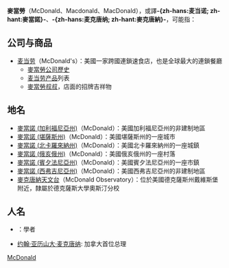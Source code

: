 {{Distinguish|麥當奴}}
{{NoteTA
|1=zh-hans:麦克唐纳; zh-hant:麥當諾
}}

'''麥當勞'''（McDonald、Macdonald、MacDonald），或譯'''-{zh-hans:麦当诺; zh-hant:麥當諾}-'''、'''-{zh-hans:麦克唐纳; zh-hant:麥克唐納}-'''，可能指：

==公司与商品==
*[[麦当劳|麦当劳]]（McDonald's）：美國一家跨國連鎖速食店，也是全球最大的連鎖餐廳
**[[麥當勞公司歷史|麥當勞公司歷史]]
**[[麦当劳产品|麦当劳产品]]列表
**[[麥當勞叔叔|麥當勞叔叔]]，店面的招牌吉祥物

==地名==
*[[麥當諾_(加利福尼亞州)|麥當諾 (加利福尼亞州)]]（McDonald）：美國加利福尼亞州的非建制地區
*[[麥當諾_(堪薩斯州)|麥當諾 (堪薩斯州)]]（McDonald）：美國堪薩斯州的一座城市
*[[麥當諾_(北卡羅來納州)|麥當諾 (北卡羅來納州)]]（McDonald）：美國北卡羅來納州的一座城鎮
*[[麥當諾_(俄亥俄州)|麥當諾 (俄亥俄州)]]（McDonald）：美國俄亥俄州的一座村落
*[[麥當諾_(賓夕法尼亞州)|麥當諾 (賓夕法尼亞州)]]（McDonald）：美國賓夕法尼亞州的一座市鎮
*[[麥當諾_(西弗吉尼亞州)|麥當諾 (西弗吉尼亞州)]]（McDonald）：美國西弗吉尼亞州的非建制地區
*[[麥克唐納天文台|麥克唐納天文台]]（McDonald Observatory）：位於美國德克薩斯州戴維斯堡附近，隸屬於德克薩斯大學奧斯汀分校
== 人名 ==
*{{tsl|en|J.M. Macdonald|约翰·马歇尔·麦当劳}}：學者
*[[约翰·亚历山大·麦克唐纳|约翰·亚历山大·麦克唐纳]]: 加拿大首位总理

{{disambig|cat=三字译名消歧义}}
[[Category:三字地名消歧义|McDonald]]